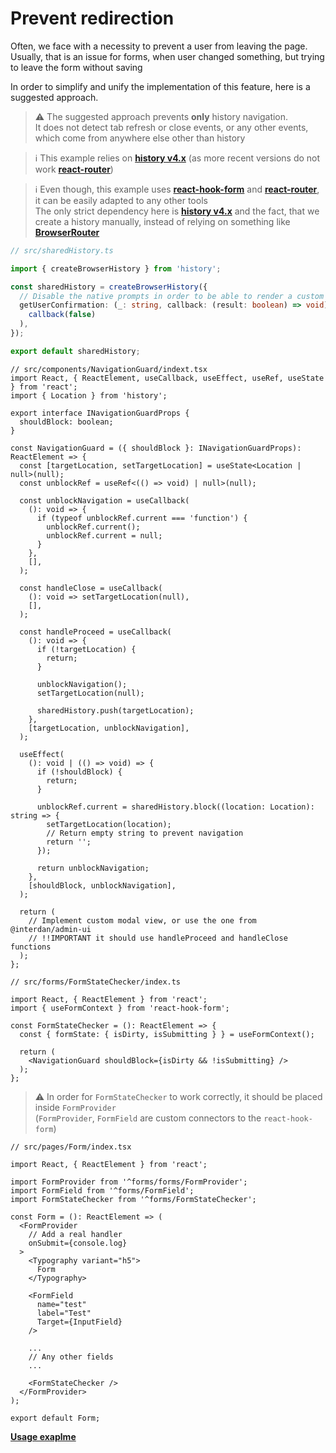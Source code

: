 
<Meta title="Prevent redirection" />

# Prevent redirection

Often, we face with a necessity to prevent a user from leaving the page. Usually, that is an issue for forms, when user changed something, but trying to leave the form without saving

In order to simplify and unify the implementation of this feature, here is a suggested approach.

> ⚠️ The suggested approach prevents **only** history navigation. <br />It does not detect tab refresh or close events, or any other events, which come from anywhere else other than history


> ℹ️ This example relies on [**history v4.x**](https://github.com/ReactTraining/history/tree/v4/docs) (as more recent versions do not work [**react-router**](https://github.com/ReactTraining/react-router/issues/7680#issuecomment-722607184))


> ℹ️ Even though, this example uses [**react-hook-form**](https://react-hook-form.com/) and [**react-router**](https://reactrouter.com/web/guides/quick-start), it can be easily adapted to any other tools <br />
The only strict dependency here is [**history v4.x**](https://github.com/ReactTraining/history/tree/v4/docs) and the fact, that we create a history manually, instead of relying on something like [**BrowserRouter**](https://reactrouter.com/web/api/BrowserRouter)

``` ts
// src/sharedHistory.ts

import { createBrowserHistory } from 'history';

const sharedHistory = createBrowserHistory({
  // Disable the native prompts in order to be able to render a custom one
  getUserConfirmation: (_: string, callback: (result: boolean) => void): void => (
    callback(false)
  ),
});

export default sharedHistory;
```

``` tsx
// src/components/NavigationGuard/indext.tsx
import React, { ReactElement, useCallback, useEffect, useRef, useState } from 'react';
import { Location } from 'history';

export interface INavigationGuardProps {
  shouldBlock: boolean;
}

const NavigationGuard = ({ shouldBlock }: INavigationGuardProps): ReactElement => {
  const [targetLocation, setTargetLocation] = useState<Location | null>(null);
  const unblockRef = useRef<(() => void) | null>(null);

  const unblockNavigation = useCallback(
    (): void => {
      if (typeof unblockRef.current === 'function') {
        unblockRef.current();
        unblockRef.current = null;
      }
    },
    [],
  );

  const handleClose = useCallback(
    (): void => setTargetLocation(null),
    [],
  );

  const handleProceed = useCallback(
    (): void => {
      if (!targetLocation) {
        return;
      }

      unblockNavigation();
      setTargetLocation(null);

      sharedHistory.push(targetLocation);
    },
    [targetLocation, unblockNavigation],
  );

  useEffect(
    (): void | (() => void) => {
      if (!shouldBlock) {
        return;
      }

      unblockRef.current = sharedHistory.block((location: Location): string => {
        setTargetLocation(location);
        // Return empty string to prevent navigation
        return '';
      });

      return unblockNavigation;
    },
    [shouldBlock, unblockNavigation],
  );

  return (
    // Implement custom modal view, or use the one from @interdan/admin-ui
    // !!IMPORTANT it should use handleProceed and handleClose functions
  );
};
```

``` tsx
// src/forms/FormStateChecker/index.ts

import React, { ReactElement } from 'react';
import { useFormContext } from 'react-hook-form';

const FormStateChecker = (): ReactElement => {
  const { formState: { isDirty, isSubmitting } } = useFormContext();

  return (
    <NavigationGuard shouldBlock={isDirty && !isSubmitting} />
  );
}; 
```

> ⚠️ In order for `FormStateChecker` to work correctly, it should be placed inside `FormProvider`<br />
(`FormProvider`, `FormField` are custom connectors to the `react-hook-form`)

``` tsx
// src/pages/Form/index.tsx

import React, { ReactElement } from 'react';

import FormProvider from '^forms/forms/FormProvider';
import FormField from '^forms/FormField';
import FormStateChecker from '^forms/FormStateChecker';

const Form = (): ReactElement => (
  <FormProvider
    // Add a real handler
    onSubmit={console.log}
  >
    <Typography variant="h5">
      Form
    </Typography>

    <FormField
      name="test"
      label="Test"
      Target={InputField}
    />
    
    ...
    // Any other fields
    ...
    
    <FormStateChecker />
  </FormProvider>
);

export default Form;
```

[**Usage exaplme**](https://api.media.atlassian.com/file/c5efe230-9a70-457d-9cce-211c1d0e2221/artifact/video_1280.mp4/binary?client=91d26fd2-4d7b-4d52-99ed-1608fa51a7b4&collection=contentId-1440579603&max-age=2592000&token=eyJhbGciOiJIUzI1NiJ9.eyJpc3MiOiI5MWQyNmZkMi00ZDdiLTRkNTItOTllZC0xNjA4ZmE1MWE3YjQiLCJhY2Nlc3MiOnsidXJuOmZpbGVzdG9yZTpjb2xsZWN0aW9uOmNvbnRlbnRJZC0xNDQwNTc5NjAzIjpbInJlYWQiXX0sImV4cCI6MTYwODIxODE1NSwibmJmIjoxNjA4MjE1MjE1fQ.QQpyl0xOG19nDmkfbLIl2ZIV7GRwC2VcImjkpnSlO74)
